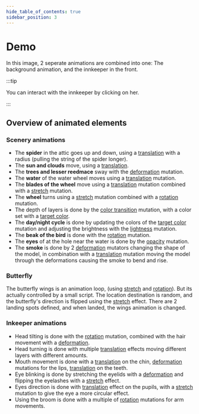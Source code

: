 ```yaml
---
hide_table_of_contents: true
sidebar_position: 3
---
```



# Demo

<Demo />

In this image, 2 seperate animations are combined into one: The background animation, and the innkeeper in the front.

:::tip

You can interact with the innkeeper by clicking on her.

:::

## Overview of animated elements

### Scenery animations

- The **spider** in the attic goes up and down, using a [translation][] with a
  radius (pulling the string of the spider longer).
- The **sun and clouds** move, using a [translation][].
- The **trees and lesser reedmace** sway with the [deformation][] mutation.
- The **water** of the water wheel moves using a [translation][] mutation.
- The **blades of the wheel** move using a [translation][] mutation combined
  with a [stretch][] mutation.
- The **wheel** turns using a [stretch][] mutation combined with a [rotation][] mutation.
- The depth of layers is done by the [color transition][] mutation, with a color
  set with a [target color][].
- The **day/night cycle** is done by updating the colors of the [target color][]
  mutation and adjusting the brightness with the [lightness][] mutation.
- The **beak of the bird** is done with the [rotation][] mutation.
- The **eyes** of at the hole near the water is done by the [opacity][] mutation.
- The **smoke** is done by 2 [deformation][] mutators changing the shape of the model,
  in combination with a [translation][] mutation moving the model through the
  deformations causing the smoke to bend and rise.

### Butterfly

The butterfly wings is an animation loop, (using [stretch][] and [rotation][]). But its
actually controlled by a small script. The location destination is random, and the butterfly's
direction is flipped using the [stretch][] effect. There are 2 landing spots defined,
and when landed, the wings animation is changed.

### Inkeeper animations

- Head tilting is done with the [rotation][] mutation, combined with the hair movement with a [deformation][].
- Head turning is done with multiple [translation][] effects moving different layers with different amounts.
- Mouth movement is done with a [translation][] on the chin, [deformation][] mutations for the lips, [translation][] on the teeth.
- Eye blinking is done by stretching the eyelids with a [deformation][] and flipping the eyelashes with a [stretch][] effect.
- Eyes direction is done with [translation][] effect on the pupils, with a [stretch][] mutation to give the eye a more circular effect.
- Using the broom is done with a multiple of [rotation][] mutations for arm movements.

[opacity]: /docs/creating-animation#-opacity-mutation
[translation]: /docs/creating-animation#-translation-mutation
[deformation]: /docs/creating-animation#-deformation-mutation
[stretch]: /docs/creating-animation#-stretch-mutation
[rotation]: /docs/creating-animation#-rotation-mutation
[color transition]: /docs/creating-animation#-color-transition-mutation
[target color]: /docs/creating-animation#-target-color-mutation
[lightness]: /docs/creating-animation#-lightness-mutation
